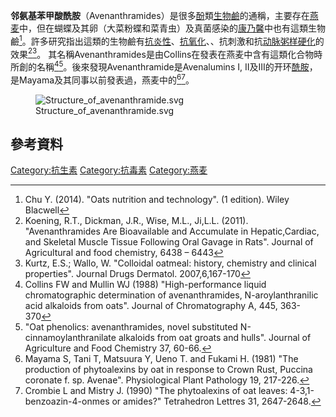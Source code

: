 {{orphan|time=2016-10-07T11:34:39+00:00}}
'''邻氨基苯甲酸酰胺'''（Avenanthramides）是很多[[酚|酚]]類[[生物鹼|生物鹼]]的通稱，主要存在[[燕麦|燕麦]]中，但在蝴蝶及其卵（大菜粉蝶和菜青虫）及真菌感染的[[康乃馨|康乃馨]]中也有這類生物鹼<ref name=Chu2014Oats>Chu Y. (2014). "Oats nutrition and technology". (1 edition). Wiley Blacwell</ref>。許多研究指出這類的生物鹼有[[抗炎性|抗炎性]]、[[抗氧化剂|抗氧化]]、{{le|止癢|anti-itch}}、抗刺激和抗[[动脉粥样硬化|动脉粥样硬化]]的效果<ref>Koening, R.T., Dickman, J.R., Wise, M.L., Ji,L.L. (2011). "Avenanthramides Are Bioavailable and Accumulate in Hepatic,Cardiac, and Skeletal Muscle Tissue Following Oral Gavage in Rats". Journal of Agricultural and food chemistry, 6438 – 6443</ref><ref>Kurtz, E.S.; Wallo, W. "Colloidal oatmeal: history, chemistry and clinical properties". Journal Drugs Dermatol. 2007,6,167-170</ref>。<!--Oat kernel extracts with standardized levels of Avenanthramides are ideal for skin, hair, baby and sun care products.<ref>Ceapro Inc, Canada. CP Oat Avenanthramide Extract. Available at: http://ceapro.com/wp-content/uploads/2012/09/CPOatAvenanthramideExtract-902-3043-Jun-131.pdf . Accessed at August, 10th of 2014.</ref><ref>Oat cosmetics – Advancing Oat  Technology. CP Oat Avenanthramides. Available at: http://oat.co.uk/ingredients-formulations/oat-av/. Accessed at August, 10th of 2014.</ref><ref>Oat cosmetics – The natural ingredient house. CP Oat Avenanthramides. Available at: https://www.in-cosmetics.com/__novadocuments/2746. Accessed at August, 10th of 2014.</ref><ref>Agriculture and Agri-Food Canada (2013). Innovation Express Vol.4 No 2. Available at: http://www.agr.gc.ca/eng/science-and-innovation/science-publications-and-resources/innovation-express-magazine/innovation-express-volume-4-no-2-2013/?id=1372115512470. Accessed at August, 11th of 2014</ref><ref>Cosmetic & Toiletries – Science Applied. CP Oats Avenanthramides. Available at: http://dir.cosmeticsandtoiletries.com/detail/tradeName.html?id=20310. Accessed at August 11th of 2014.</ref><ref>AveenoMD Active naturals (2014). Oats. Available at: https://www.aveenomd.com/active-naturals-ingredients/oats. Accessed at August 11th of 2014.</ref>-->其名稱Avenanthramides是由Collins在發表在燕麦中含有這類化合物時所創的名稱<ref>Collins FW and Mullin WJ (1988) "High-performance liquid chromatographic determination of avenanthramides, N-aroylanthranilic acid alkaloids from oats". Journal of Chromatography A, 445, 363-370</ref><ref name=Collins1989OatPhenolic>"Oat phenolics: avenanthramides, novel substituted N-cinnamoylanthranilate alkaloids from oat groats and hulls". Journal of Agriculture and Food Chemistry 37, 60-66.</ref>。後來發現Avenanthramide是Avenalumins I, II及III的开环[[酰胺|酰胺]]，是Mayama及其同事以前發表過，燕麦中的{{le|抗毒素|phytoalexin}}<ref>Mayama S, Tani T, Matsuura Y, Ueno T. and Fukami H. (1981) "The production of phytoalexins by oat in response to Crown Rust, Puccina coronate f. sp. Avenae". Physiological Plant Pathology 19, 217-226.</ref><ref>Crombie L and Mistry J. (1990) "The phytoalexins of oat leaves: 4-3,1-benzoazin-4-onmes or amides?" Tetrahedron Lettres 31, 2647-2648.</ref>。

[[File:Structure_of_avenanthramide.svg|thumb]]

== 參考資料 ==
{{reflist}}
{{有機化合物小作品}}
[[Category:抗生素|Category:抗生素]]
[[Category:抗毒素|Category:抗毒素]]
[[Category:燕麦|Category:燕麦]]